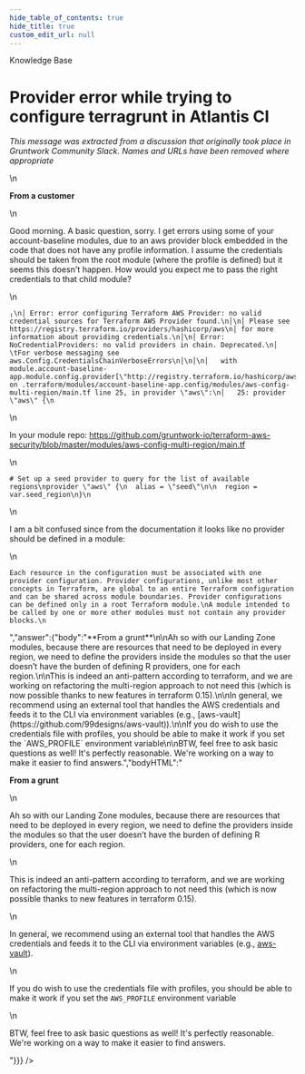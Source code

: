 ```yaml
---
hide_table_of_contents: true
hide_title: true
custom_edit_url: null
---
```



<head>
  <link rel="canonical" href="https://github.com/gruntwork-io/knowledge-base/discussions/19" />
</head>

<CenterLayout>
<span className="searchCategory">Knowledge Base</span>
<h1>Provider error while trying to configure terragrunt in Atlantis CI</h1>
<GitHub discussion={{"id":"MDEwOkRpc2N1c3Npb24zNTQ5MjU3","number":19,"author":{"login":"gruntwork-support"},"title":"Provider error while trying to configure terragrunt in Atlantis CI","body":"_This message was extracted from a discussion that originally took place in Gruntwork Community Slack. Names and URLs have been removed where appropriate_\n\n**From a customer**\n\nGood morning. A basic question, sorry. I get errors using some of your account-baseline modules, due to an aws provider block embedded in the code that does not have any profile information. I assume the credentials should be taken from the root module (where the profile is defined) but it seems this doesn't happen. How would you expect me to pass the right credentials to that child module?\n\n```\n╷\n│ Error: error configuring Terraform AWS Provider: no valid credential sources for Terraform AWS Provider found.\n│\n│ Please see https://registry.terraform.io/providers/hashicorp/aws\n│ for more information about providing credentials.\n│\n│ Error: NoCredentialProviders: no valid providers in chain. Deprecated.\n│ \tFor verbose messaging see aws.Config.CredentialsChainVerboseErrors\n│\n│\n│   with module.account-baseline-app.module.config.provider[\"http://registry.terraform.io/hashicorp/aws\"].seed,\n│   on .terraform/modules/account-baseline-app.config/modules/aws-config-multi-region/main.tf line 25, in provider \"aws\":\n│   25: provider \"aws\" {\n```\n\nIn your module repo: https://github.com/gruntwork-io/terraform-aws-security/blob/master/modules/aws-config-multi-region/main.tf\n\n```\n# Set up a seed provider to query for the list of available regions\nprovider \"aws\" {\n  alias = \"seed\"\n\n  region = var.seed_region\n}\n```\n\nI am a bit confused since from the documentation it looks like no provider should be defined in a module:\n\n```\nEach resource in the configuration must be associated with one provider configuration. Provider configurations, unlike most other concepts in Terraform, are global to an entire Terraform configuration and can be shared across module boundaries. Provider configurations can be defined only in a root Terraform module.\nA module intended to be called by one or more other modules must not contain any provider blocks.\n```","bodyHTML":"<p dir=\"auto\"><em>This message was extracted from a discussion that originally took place in Gruntwork Community Slack. Names and URLs have been removed where appropriate</em></p>\n<p dir=\"auto\"><strong>From a customer</strong></p>\n<p dir=\"auto\">Good morning. A basic question, sorry. I get errors using some of your account-baseline modules, due to an aws provider block embedded in the code that does not have any profile information. I assume the credentials should be taken from the root module (where the profile is defined) but it seems this doesn't happen. How would you expect me to pass the right credentials to that child module?</p>\n<div class=\"snippet-clipboard-content notranslate position-relative overflow-auto\" data-snippet-clipboard-copy-content=\"╷\n│ Error: error configuring Terraform AWS Provider: no valid credential sources for Terraform AWS Provider found.\n│\n│ Please see https://registry.terraform.io/providers/hashicorp/aws\n│ for more information about providing credentials.\n│\n│ Error: NoCredentialProviders: no valid providers in chain. Deprecated.\n│ \tFor verbose messaging see aws.Config.CredentialsChainVerboseErrors\n│\n│\n│   with module.account-baseline-app.module.config.provider[&quot;http://registry.terraform.io/hashicorp/aws&quot;].seed,\n│   on .terraform/modules/account-baseline-app.config/modules/aws-config-multi-region/main.tf line 25, in provider &quot;aws&quot;:\n│   25: provider &quot;aws&quot; {\"><pre class=\"notranslate\"><code>╷\n│ Error: error configuring Terraform AWS Provider: no valid credential sources for Terraform AWS Provider found.\n│\n│ Please see https://registry.terraform.io/providers/hashicorp/aws\n│ for more information about providing credentials.\n│\n│ Error: NoCredentialProviders: no valid providers in chain. Deprecated.\n│ \tFor verbose messaging see aws.Config.CredentialsChainVerboseErrors\n│\n│\n│   with module.account-baseline-app.module.config.provider[\"http://registry.terraform.io/hashicorp/aws\"].seed,\n│   on .terraform/modules/account-baseline-app.config/modules/aws-config-multi-region/main.tf line 25, in provider \"aws\":\n│   25: provider \"aws\" {\n</code></pre></div>\n<p dir=\"auto\">In your module repo: <a href=\"https://github.com/gruntwork-io/terraform-aws-security/blob/master/modules/aws-config-multi-region/main.tf\">https://github.com/gruntwork-io/terraform-aws-security/blob/master/modules/aws-config-multi-region/main.tf</a></p>\n<div class=\"snippet-clipboard-content notranslate position-relative overflow-auto\" data-snippet-clipboard-copy-content=\"# Set up a seed provider to query for the list of available regions\nprovider &quot;aws&quot; {\n  alias = &quot;seed&quot;\n\n  region = var.seed_region\n}\"><pre class=\"notranslate\"><code># Set up a seed provider to query for the list of available regions\nprovider \"aws\" {\n  alias = \"seed\"\n\n  region = var.seed_region\n}\n</code></pre></div>\n<p dir=\"auto\">I am a bit confused since from the documentation it looks like no provider should be defined in a module:</p>\n<div class=\"snippet-clipboard-content notranslate position-relative overflow-auto\" data-snippet-clipboard-copy-content=\"Each resource in the configuration must be associated with one provider configuration. Provider configurations, unlike most other concepts in Terraform, are global to an entire Terraform configuration and can be shared across module boundaries. Provider configurations can be defined only in a root Terraform module.\nA module intended to be called by one or more other modules must not contain any provider blocks.\"><pre class=\"notranslate\"><code>Each resource in the configuration must be associated with one provider configuration. Provider configurations, unlike most other concepts in Terraform, are global to an entire Terraform configuration and can be shared across module boundaries. Provider configurations can be defined only in a root Terraform module.\nA module intended to be called by one or more other modules must not contain any provider blocks.\n</code></pre></div>","answer":{"body":"**From a grunt**\n\nAh so with our Landing Zone modules, because there are resources that need to be deployed in every region, we need to define the providers inside the modules so that the user doesn’t have the burden of defining R providers, one for each region.\n\nThis is indeed an anti-pattern according to terraform, and we are working on refactoring the multi-region approach to not need this (which is now possible thanks to new features in terraform 0.15).\n\nIn general, we recommend using an external tool that handles the AWS credentials and feeds it to the CLI via environment variables (e.g., [aws-vault](https://github.com/99designs/aws-vault)).\n\nIf you do wish to use the credentials file with profiles, you should be able to make it work if you set the `AWS_PROFILE` environment variable\n\nBTW, feel free to ask basic questions as well! It's perfectly reasonable. We're working on a way to make it easier to find answers.","bodyHTML":"<p dir=\"auto\"><strong>From a grunt</strong></p>\n<p dir=\"auto\">Ah so with our Landing Zone modules, because there are resources that need to be deployed in every region, we need to define the providers inside the modules so that the user doesn’t have the burden of defining R providers, one for each region.</p>\n<p dir=\"auto\">This is indeed an anti-pattern according to terraform, and we are working on refactoring the multi-region approach to not need this (which is now possible thanks to new features in terraform 0.15).</p>\n<p dir=\"auto\">In general, we recommend using an external tool that handles the AWS credentials and feeds it to the CLI via environment variables (e.g., <a href=\"https://github.com/99designs/aws-vault\">aws-vault</a>).</p>\n<p dir=\"auto\">If you do wish to use the credentials file with profiles, you should be able to make it work if you set the <code class=\"notranslate\">AWS_PROFILE</code> environment variable</p>\n<p dir=\"auto\">BTW, feel free to ask basic questions as well! It's perfectly reasonable. We're working on a way to make it easier to find answers.</p>"}}} />

</CenterLayout>
  

<!-- ##DOCS-SOURCER-START
{
  "sourcePlugin": "github-discussions",
  "hash": "6949655f620f03bb3651c654f57bece6"
}
##DOCS-SOURCER-END -->

